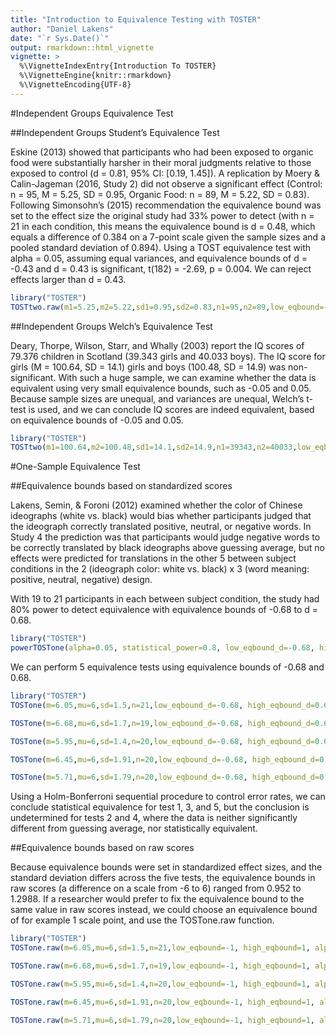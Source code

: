 ```yaml
---
title: "Introduction to Equivalence Testing with TOSTER"
author: "Daniel Lakens"
date: "`r Sys.Date()`"
output: rmarkdown::html_vignette
vignette: >
  %\VignetteIndexEntry{Introduction To TOSTER}
  %\VignetteEngine{knitr::rmarkdown}
  %\VignetteEncoding{UTF-8}
---
```


#Independent Groups Equivalence Test

##Independent Groups Student's Equivalence Test

Eskine (2013) showed that participants who had been exposed to organic food were substantially harsher in their moral judgments relative to those exposed to control (d = 0.81, 95% CI: [0.19, 1.45]). A replication by Moery & Calin-Jageman (2016, Study 2) did not observe a significant effect (Control: n = 95, M = 5.25, SD = 0.95, Organic Food: n = 89, M = 5.22, SD = 0.83). Following Simonsohn's (2015) recommendation the equivalence bound was set to the effect size the original study had 33% power to detect (with n = 21 in each condition, this means the equivalence bound is d = 0.48, which equals a difference of 0.384 on a 7-point scale given the sample sizes and a pooled standard deviation of 0.894). Using a TOST equivalence test with alpha = 0.05, assuming equal variances, and equivalence bounds of d = -0.43 and d = 0.43 is significant, t(182) = -2.69, p = 0.004. We can reject effects larger than d = 0.43. 

```r
library("TOSTER")
TOSTtwo.raw(m1=5.25,m2=5.22,sd1=0.95,sd2=0.83,n1=95,n2=89,low_eqbound=-0.384, high_eqbound=0.384, alpha = 0.05, var.equal=TRUE)
```

##Independent Groups Welch's Equivalence Test

Deary, Thorpe, Wilson, Starr, and Whally (2003) report the IQ scores of 79.376 children in Scotland (39.343 girls and 40.033 boys). The IQ score for girls (M = 100.64, SD = 14.1) girls and boys (100.48, SD = 14.9) was non-significant. With such a huge sample, we can examine whether the data is equivalent using very small equivalence bounds, such as -0.05 and 0.05. Because sample sizes are unequal, and variances are unequal, Welch's t-test is used, and we can conclude IQ scores are indeed equivalent, based on equivalence bounds of -0.05 and 0.05.  

```r
library("TOSTER")
TOSTtwo(m1=100.64,m2=100.48,sd1=14.1,sd2=14.9,n1=39343,n2=40033,low_eqbound_d=-0.05, high_eqbound_d=0.05, alpha = 0.05, var.equal=FALSE)
```

#One-Sample Equivalence Test

##Equivalence bounds based on standardized scores

Lakens, Semin, & Foroni (2012) examined whether the color of Chinese ideographs (white vs. black) would bias whether participants judged that the ideograph correctly translated positive, neutral, or negative words. In Study 4 the prediction was that participants would judge negative words to be correctly translated by black ideographs above guessing average, but no effects were predicted for translations in the other 5 between subject conditions in the 2 (ideograph color: white vs. black) x 3 (word meaning: positive, neutral, negative) design. 

With 19 to 21 participants in each between subject condition, the study had 80% power to detect equivalence with equivalence bounds of -0.68 to d = 0.68.


```r
library("TOSTER")
powerTOSTone(alpha=0.05, statistical_power=0.8, low_eqbound_d=-0.68, high_eqbound_d=0.68)
```

We can perform 5 equivalence tests using equivalence bounds of -0.68 and 0.68. 

```r
library("TOSTER")
TOSTone(m=6.05,mu=6,sd=1.5,n=21,low_eqbound_d=-0.68, high_eqbound_d=0.68, alpha=0.05)

TOSTone(m=6.68,mu=6,sd=1.7,n=19,low_eqbound_d=-0.68, high_eqbound_d=0.68, alpha=0.05)

TOSTone(m=5.95,mu=6,sd=1.4,n=20,low_eqbound_d=-0.68, high_eqbound_d=0.68, alpha=0.05)

TOSTone(m=6.45,mu=6,sd=1.91,n=20,low_eqbound_d=-0.68, high_eqbound_d=0.68, alpha=0.05)

TOSTone(m=5.71,mu=6,sd=1.79,n=20,low_eqbound_d=-0.68, high_eqbound_d=0.68, alpha=0.05)
```

Using a Holm-Bonferroni sequential procedure to control error rates, we can conclude statistical equivalence for test 1, 3, and 5, but the conclusion is undetermined for tests 2 and 4, where the data is neither significantly different from guessing average, nor statistically equivalent.

##Equivalence bounds based on raw scores

Because equivalence bounds were set in standardized effect sizes, and the standard deviation differs across the five tests, the equivalence bounds in raw scores (a difference on a scale from -6 to 6) ranged from 0.952 to 1.2988. If a researcher would prefer to fix the equivalence bound to the same value in raw scores instead, we could choose an equivalence bound of for example 1 scale point, and use the TOSTone.raw function. 

```r
library("TOSTER")
TOSTone.raw(m=6.05,mu=6,sd=1.5,n=21,low_eqbound=-1, high_eqbound=1, alpha=0.05)

TOSTone.raw(m=6.68,mu=6,sd=1.7,n=19,low_eqbound=-1, high_eqbound=1, alpha=0.05)

TOSTone.raw(m=5.95,mu=6,sd=1.4,n=20,low_eqbound=-1, high_eqbound=1, alpha=0.05)

TOSTone.raw(m=6.45,mu=6,sd=1.91,n=20,low_eqbound=-1, high_eqbound=1, alpha=0.05)

TOSTone.raw(m=5.71,mu=6,sd=1.79,n=20,low_eqbound=-1, high_eqbound=1, alpha=0.05)
```

